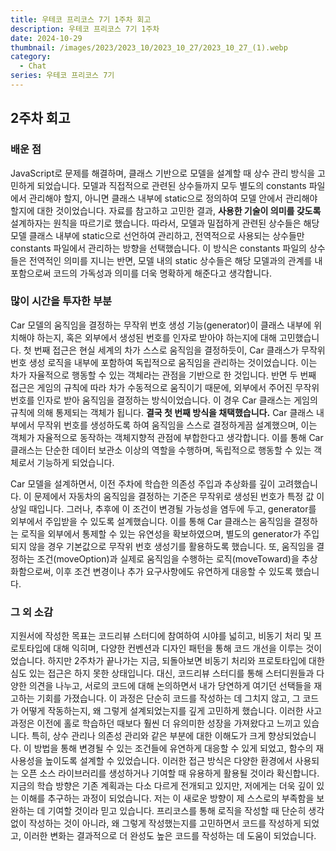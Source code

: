 ```yaml
---
title: 우테코 프리코스 7기 1주차 회고
description: 우테코 프리코스 7기 1주차
date: 2024-10-29
thumbnail: /images/2023/2023_10/2023_10_27/2023_10_27_(1).webp
category:
  - Chat
series: 우테코 프리코스 7기
---
```


## 2주차 회고

### 배운 점

JavaScript로 문제를 해결하며, 클래스 기반으로 모델을 설계할 때 상수 관리 방식을 고민하게 되었습니다. 모델과 직접적으로 관련된 상수들까지 모두 별도의 constants 파일에서 관리해야 할지, 아니면 클래스 내부에 static으로 정의하여 모델 안에서 관리해야 할지에 대한 것이었습니다. 자료를 참고하고 고민한 결과, **사용한 기술이 의미를 갖도록** 설계하자는 원칙을 따르기로 했습니다. 따라서, 모델과 밀접하게 관련된 상수들은 해당 모델 클래스 내부에 static으로 선언하여 관리하고, 전역적으로 사용되는 상수들만 constants 파일에서 관리하는 방향을 선택했습니다. 이 방식은 constants 파일의 상수들은 전역적인 의미를 지니는 반면, 모델 내의 static 상수들은 해당 모델과의 관계를 내포함으로써 코드의 가독성과 의미를 더욱 명확하게 해준다고 생각합니다.

### 많이 시간을 투자한 부분

Car 모델의 움직임을 결정하는 무작위 번호 생성 기능(generator)이 클래스 내부에 위치해야 하는지, 혹은 외부에서 생성된 번호를 인자로 받아야 하는지에 대해 고민했습니다. 첫 번째 접근은 현실 세계의 차가 스스로 움직임을 결정하듯이, Car 클래스가 무작위 번호 생성 로직을 내부에 포함하여 독립적으로 움직임을 관리하는 것이었습니다. 이는 차가 자율적으로 행동할 수 있는 객체라는 관점을 기반으로 한 것입니다. 반면 두 번째 접근은 게임의 규칙에 따라 차가 수동적으로 움직이기 때문에, 외부에서 주어진 무작위 번호를 인자로 받아 움직임을 결정하는 방식이었습니다. 이 경우 Car 클래스는 게임의 규칙에 의해 통제되는 객체가 됩니다. **결국 첫 번째 방식을 채택했습니다.** Car 클래스 내부에서 무작위 번호를 생성하도록 하여 움직임을 스스로 결정하게끔 설계했으며, 이는 객체가 자율적으로 동작하는 객체지향적 관점에 부합한다고 생각합니다. 이를 통해 Car 클래스는 단순한 데이터 보관소 이상의 역할을 수행하며, 독립적으로 행동할 수 있는 객체로서 기능하게 되었습니다.

Car 모델을 설계하면서, 이전 주차에 학습한 의존성 주입과 추상화를 깊이 고려했습니다. 이 문제에서 자동차의 움직임을 결정하는 기준은 무작위로 생성된 번호가 특정 값 이상일 때입니다. 그러나, 추후에 이 조건이 변경될 가능성을 염두에 두고, generator를 외부에서 주입받을 수 있도록 설계했습니다. 이를 통해 Car 클래스는 움직임을 결정하는 로직을 외부에서 통제할 수 있는 유연성을 확보하였으며, 별도의 generator가 주입되지 않을 경우 기본값으로 무작위 번호 생성기를 활용하도록 했습니다. 또, 움직임을 결정하는 조건(moveOption)과 실제로 움직임을 수행하는 로직(moveToward)을 추상화함으로써, 이후 조건 변경이나 추가 요구사항에도 유연하게 대응할 수 있도록 했습니다.

### 그 외 소감

지원서에 작성한 목표는 코드리뷰 스터디에 참여하여 시야를 넓히고, 비동기 처리 및 프로토타입에 대해 익히며, 다양한 컨벤션과 디자인 패턴을 통해 코드 개선을 이루는 것이었습니다. 하지만 2주차가 끝나가는 지금, 되돌아보면 비동기 처리와 프로토타입에 대한 심도 있는 접근은 하지 못한 상태입니다.
대신, 코드리뷰 스터디를 통해 스터디원들과 다양한 의견을 나누고, 서로의 코드에 대해 논의하면서 내가 당연하게 여기던 선택들을 재고하는 기회를 가졌습니다. 이 과정은 단순히 코드를 작성하는 데 그치지 않고, 그 코드가 어떻게 작동하는지, 왜 그렇게 설계되었는지를 깊게 고민하게 했습니다. 이러한 사고 과정은 이전에 홀로 학습하던 때보다 훨씬 더 유의미한 성장을 가져왔다고 느끼고 있습니다.
특히, 상수 관리나 의존성 관리와 같은 부분에 대한 이해도가 크게 향상되었습니다. 이 방법을 통해 변경될 수 있는 조건들에 유연하게 대응할 수 있게 되었고, 함수의 재사용성을 높이도록 설계할 수 있었습니다. 이러한 접근 방식은 다양한 환경에서 사용되는 오픈 소스 라이브러리를 생성하거나 기여할 때 유용하게 활용될 것이라 확신합니다.
지금의 학습 방향은 기존 계획과는 다소 다르게 전개되고 있지만, 저에게는 더욱 깊이 있는 이해를 추구하는 과정이 되었습니다. 저는 이 새로운 방향이 제 스스로의 부족함을 보완하는 데 기여할 것이라 믿고 있습니다. 프리코스를 통해 로직을 작성할 때 단순히 생각 없이 작성하는 것이 아니라, 왜 그렇게 작성했는지를 고민하면서 코드를 작성하게 되었고, 이러한 변화는 결과적으로 더 완성도 높은 코드를 작성하는 데 도움이 되었습니다.
